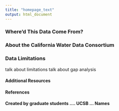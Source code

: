```yaml
---
title: "homepage_text"
output: html_document
---
```


### Where'd This Data Come From?

### About the California Water Data Consortium

### Data Limitations
talk about limitations
talk about gap analysis

#### Additional Resources 

#### References

#### Created by graduate students .... UCSB ... Names